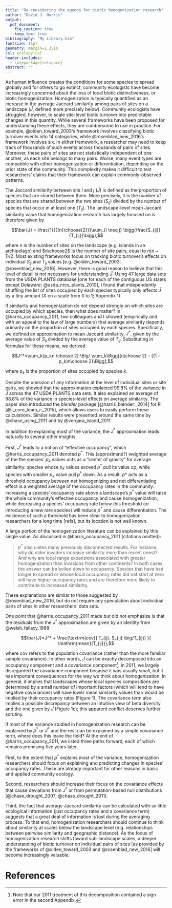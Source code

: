 ```yaml
---
title: "Re-considering the agenda for biotic homogenization research"
author: "David J. Harris"
output: 
  pdf_document:
    fig_caption: true
    keep_tex: true
bibliography: "My Library.bib"
fontsize: 11pt
geometry: margin=1.25in
csl: ecology.csl
header-includes:
  - \usepackage{setspace}
abstract: ""
---
```


\onehalfspacing

As human influence creates the conditions for some species to spread globally and for others to go extinct, community ecologists have become increasingly concerned about the loss of local biotic distinctiveness, or biotic homogenization. Homogenization is typically quantified as an increase in the average Jaccard similarity among pairs of sites on a landscape ($\bar{J}$, defined more precisely below). Community ecologists have struggled, however, to scale site-level biotic turnover into predictable changes in this quantity. While several frameworks have been proposed for understanding these effects, they are cumbersome to use in practice. For example, @olden_toward_2003's framework involves classifying biotic turnover events into 14 categories, while @rosenblad_new_2016's framework involves six. In either framework, a researcher may need to keep track of thousands of such events across thousands of pairs of sites. Moreover, these pairs of sites are not statistically independent of one another, as each site belongs to many pairs. Worse, many event types are compatible with either homogenization or differentiation, depending on the prior state of the community.  This complexity makes it difficult to test researchers' claims that their framework can explain commonly-observed patterns.

<!--Importantly, they identify a "pivot point" in initial similarity levels that seems to control whether a given set of introductions and extinctions will increase similarity or decrease it (although they do not provide a mechanism behind the existence of this pivot point, how robust it is to different kinds of biotic changes, or how to easily find its value). -->

The Jaccard similarity between site $i$ and $j$ ($\bar{J}$) is defined as the proportion of species that are shared between them. More precisely, it is the number of species that are shared between the two sites ($S_{ij}$) divided by the number of species that occur in at least one ($T_{ij}$). The landscape-level mean Jaccard similarity value that homogenization research has largely focused on is therefore given by

$$\bar{J} = \frac{1}{{{n}\choose{2}}}\sum_{i \neq j} \bigg(\frac{S_{ij}}{T_{ij}}\bigg),$$

where $n$ is the number of sites on the landscape (e.g. islands in an archipelago) and $n\choose2$ is the number of site pairs, equal to $n(n-1)/2$. Most existing frameworks focus on tracking biotic turnover's effects on individual $S_{ij}$ and $T_{ij}$ values [e.g. @olden_toward_2003; @rosenblad_new_2016]. However, there is good reason to believe that this level of detail is not necessary for understanding $\bar{J}$. Using 47 large data sets from the USDA PLANTS database [one for each of the contiguous US states except Delaware; @usda_nrcs_plants_2010], I found that independently shuffling the list of sites occupied by each species typically only affects $\bar{J}$ by a tiny amount (X on a scale from 0 to 1; Appendix 1). 

If similarity and homogenization do not depend strongly on which sites are occupied by which species, then what does matter? In @harris_occupancy_2011, two colleagues and I showed (empirically and with an appeal to the law of large numbers) that average similarity depends primarily on the proportion of sites occupied by each species. Specifically, we defined an approximation to mean Jaccard similarity, $J^*$, given by the average value of $S_{ij}$ divided by the average value of $T_{ij}$. Substituting in formulas for these means, we derived

$$J^*=\sum_k{p_kn \choose 2} \Big/ \sum_k\Bigg[{n\choose 2} - {(1 - p_k)n\choose 2}\Bigg],$$

where $p_k$ is the proportion of sites occupied by species $k$.

Despite the omission of any information at the level of individual sites or site pairs, we showed that the approximation explained 99.8% of the variance in $\bar{J}$ across the 47 USDA PLANTS data sets. It also explained an average of 98.8% of the variance in species-level effects on average similarity. The paper also introduced the *blender* package [@harris_blender:_2014] for R [@r_core_team_r:_2015], which allows users to easily perform these calculations. Similar results were presented around the same time by @chase_using_2011 and by @vergara_island_2011.

In addition to explaining most of the variance, the $J^*$ approximation leads naturally to several other insights.

First, $J^*$ leads to a notion of "effective occupancy", which @harris_occupancy_2011 denoted $p^*$. This (approximate?) weighted average of the the species' $p_k$ values acts as a "center of gravity" for average similarity: species whose $p_k$ values exceed $p^*$ pull its value up, while species with smaller $p_k$ value pull $p^*$ down. As a result, $p*$ acts as a threshold occupancy between net homogenizing and net differentiating effect is a weighted average of the occupancy rates in the community: increasing a species' occupancy rate above a landscape's $p^*$ value will raise the whole community's effective occupancy and cause homogenization, while decreasing a species' occupancy rate below this threshold (or introducing a new rare species) will reduce $p^*$ and cause differentiation.  The existence of such a threshold has been clear to homogenization researchers for a long time [refs], but its location is not well known.

A large portion of the homogenization literature can be explained by this single value. As discussed in @harris_occupancy_2011 (citations omitted):

> $p^*$ also unites many previously disconnected results. For instance, why do older invaders increase similarity more than recent ones)? And why are local range expansions associated with greater homogenization than invasions from other continents? In both cases, the answer can be boiled down to occupancy. Species that have had longer to spread or whose local occupancy rates did not start at zero will have higher occupancy rates and are therefore more likely to contribute to increased similarity.

These explanations are similar to those suggested by @rosenblad_new_2016, but do not require any speculation about individual pairs of sites in other researchers' data sets. 

One point that @harris_occupancy_2011 made but did not emphasize is that the residuals from the $J^*$ approximation are given by an identity from @welsh_fallacy_1988:

$$\bar{J}=J^* + \frac{\textrm{cov}( T_{ij}, S_{ij} \big/T_{ij}) }{ \mathrm{mean}(T_{ij})},$$ 

where $\mathrm{cov}$ refers to the population covariance (rather than the more familiar sample covariance). In other words, $\bar{J}$ can be exactly decomposed into an occupancy component and a covariance component[^1]. In 2011, we largely disregarded the covariance component because it was usually small, but it has important consequences for the way we think about homogenization. In general, it implies that landscapes whose local species compositions are determined by a small number of important factors (which will tend to have negative covariances) will have lower mean similarity values than would be implied by their occupancy rates (Figure 1). The covariance term also implies a possible discrepancy between an intuitive view of beta diversity and the one given by $\bar{J}$ (Figure 1c); this apparent conflict deserves further scrutiny.

[^1]: Note that our 2011 treatment of this decomposition contained a sign error in the second Appendix.

If most of the variance studied in homogenization research can be explained by $p^*$ or $J^*$ and the rest can be explained by a simple covariance term, where does this leave the field? At the end of @harris_occupancy_2011, we listed three paths forward, each of which remains promising five years later.

First, to the extent that $p^*$ explains most of the variance, homogenization researchers should focus on explaining and predicting changes in species' occupancy rates. These are already important for other reasons in basic and applied community ecology.

Second, researchers should increase their focus on the covariance effects that cause deviations from $J^*$ or from permutation-based null distributions [@chase_drought_2007; @chase_drought_2011]. 

Third, the fact that average Jaccard similarity can be calculated with so little ecological information (just occupancy rates and a covariance term) suggests that a great deal of information is lost during the averaging process. To that end, homogenization researchers should continue to think about similarity at scales below the landscape level (e.g. relationships between pairwise similarity and geographic distance). As the focus of homogenization research shifts toward sub-landscape scales, a deeper understanding of biotic turnover on individual pairs of sites [as provided by the frameworks of @olden_toward_2003 and @rosenblad_new_2016] will become increasingly valuable. 



<!--Reducing the distinctiveness of the extreme site types in Figure [X] intuitively seems like a form of homogenization, even though it would decrease mean Jaccard similarity and thus typically be considered differentating.  Ecologists should thus consider whether mean Jaccard similarity is the best metric for their purposes, or whether they would be better served by keeping track of something like the number of low-similarity pairs. More generally, explaining the variance in similarity among pairs of sites within a landscape (as ecologists frequently do by regressing similarity against geographic distance or other factors) will become increasingly important. -->


# References
\singlespacing
